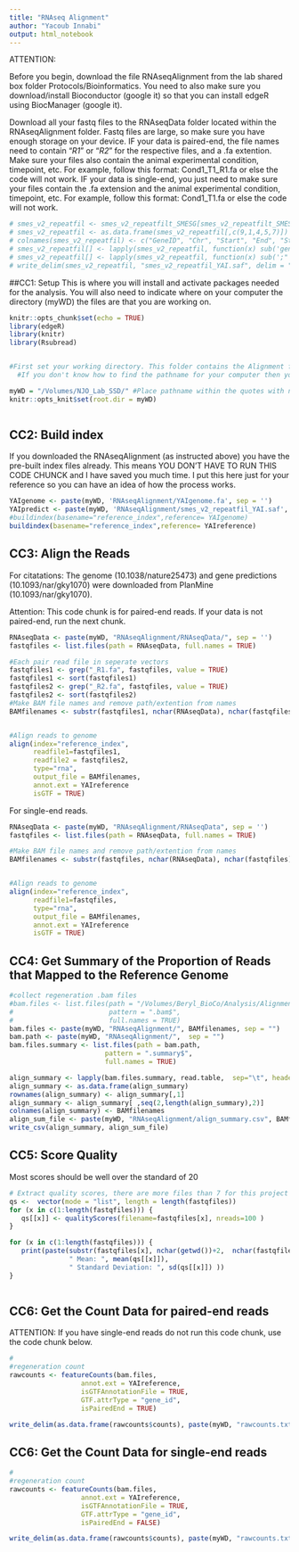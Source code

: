 ```yaml
---
title: "RNAseq Alignment"
author: "Yacoub Innabi"
output: html_notebook
---
```


ATTENTION: 

Before you begin, download the file RNAseqAlignment from the lab shared box folder Protocols/Bioinformatics. You need to also make sure you download/install Bioconductor (google it) so that you can install edgeR using BiocManager (google it).

Download all your fastq files to the RNAseqData folder located within the RNAseqAlignment folder. Fastq files are large, so make sure you have enough storage on your device. 
  IF your data is paired-end, the file names need to contain "_R1_" or "_R2_" for    the respective files, and a .fa extention. Make sure your files also contain the   animal experimental condition, timepoint, etc. For example, follow this format:    Cond1_T1_R1.fa or else the code will not work.
  IF your data is single-end, you just need to make sure your files contain the .fa   extension and the animal experimental condition, timepoint, etc. For example,      follow this format: Cond1_T1.fa or else the code will not work.

```r
# smes_v2_repeatfil <- smes_v2_repeatfilt_SMESG[smes_v2_repeatfilt_SMESG$gene=="mRNA",]
# smes_v2_repeatfil <- as.data.frame(smes_v2_repeatfil[,c(9,1,4,5,7)])
# colnames(smes_v2_repeatfil) <- c("GeneID", "Chr", "Start", "End", "Strand")
# smes_v2_repeatfil[] <- lapply(smes_v2_repeatfil, function(x) sub('gene_id"', '', x, fixed = TRUE))
# smes_v2_repeatfil[] <- lapply(smes_v2_repeatfil, function(x) sub(';"', '', x, fixed = TRUE))
# write_delim(smes_v2_repeatfil, "smes_v2_repeatfil_YAI.saf", delim = "\t")

```


##CC1: Setup
This is where you will install and activate packages needed for the analysis. You will also need to indicate where on your computer the directory (myWD) the files are that you are working on. 
```r
knitr::opts_chunk$set(echo = TRUE)
library(edgeR) 
library(knitr)
library(Rsubread)


#First set your working directory. This folder contains the Alignment folder downloaded from the Protols/Bioinformatics folder in the lab shared box drive. In the alignment folder, your RNAseq Fastq files should be stored in a another folder called RNAseqDATA. To set the working directory, place the file path within the quotes below. For example, here is a pathname for a folder on external storage on a mac: "/Volumes/MyProject/" 
  #If you don't know how to find the pathname for your computer then you can google it.

myWD = "/Volumes/NJO_Lab_SSD/" #Place pathname within the quotes with no spaces then hit the play button at the top right of this code chunk
knitr::opts_knit$set(root.dir = myWD)



```



## CC2: Build index
If you downloaded the RNAseqAlignment (as instructed above) you have the pre-built index files already. This means YOU DON'T HAVE TO RUN THIS CODE CHUNCK and I have saved you much time. I put this here just for your reference so you can have an idea of how the process works.
```r
YAIgenome <- paste(myWD, 'RNAseqAlignment/YAIgenome.fa', sep = '')
YAIpredict <- paste(myWD, 'RNAseqAlignment/smes_v2_repeatfil_YAI.saf', sep = '')
#buildindex(basename="reference_index",reference= YAIgenome)
buildindex(basename="reference_index",reference= YAIreference)

```


## CC3: Align the Reads
For citatations:
The genome (10.1038/nature25473) and gene predictions (10.1093/nar/gky1070) were downloaded from PlanMine (10.1093/nar/gky1070).

Attention: This code chunk is for paired-end reads. If your data is not paired-end, run the next chunk.
```r


RNAseqData <- paste(myWD, "RNAseqAlignment/RNAseqData/", sep = '')
fastqfiles <- list.files(path = RNAseqData, full.names = TRUE)

#Each pair read file in seperate vectors
fastqfiles1 <- grep("_R1.fa", fastqfiles, value = TRUE)
fastqfiles1 <- sort(fastqfiles1)
fastqfiles2 <- grep("_R2.fa", fastqfiles, value = TRUE)
fastqfiles2 <- sort(fastqfiles2)
#Make BAM file names and remove path/extention from names
BAMfilenames <- substr(fastqfiles1, nchar(RNAseqData), nchar(fastqfiles)-6)


#Align reads to genome
align(index="reference_index",
      readfile1=fastqfiles1,
      readfile2 = fastqfiles2,
      type="rna", 
      output_file = BAMfilenames,
      annot.ext = YAIreference
      isGTF = TRUE)


```


For single-end reads.
```r


RNAseqData <- paste(myWD, "RNAseqAlignment/RNAseqData", sep = '')
fastqfiles <- list.files(path = RNAseqData, full.names = TRUE)

#Make BAM file names and remove path/extention from names
BAMfilenames <- substr(fastqfiles, nchar(RNAseqData), nchar(fastqfiles)-3)


#Align reads to genome
align(index="reference_index",
      readfile1=fastqfiles,
      type="rna", 
      output_file = BAMfilenames,
      annot.ext = YAIreference
      isGTF = TRUE)


```


## CC4: Get Summary of the Proportion of Reads that Mapped to the Reference Genome
```r
#collect regeneration .bam files
#bam.files <- list.files(path = "/Volumes/Beryl_BioCo/Analysis/Alignment/BAMfiles", 
#                        pattern = ".bam$", 
#                        full.names = TRUE)
bam.files <- paste(myWD, "RNAseqAlignment/", BAMfilenames, sep = "")
bam.path <- paste(myWD, "RNAseqAlignment/",  sep = "")
bam.files.summary <- list.files(path = bam.path, 
                        pattern = ".summary$", 
                        full.names = TRUE)

align_summary <- lapply(bam.files.summary, read.table,  sep="\t", header=FALSE)
align_summary <- as.data.frame(align_summary)
rownames(align_summary) <- align_summary[,1]
align_summary <- align_summary[ ,seq(2,length(align_summary),2)]
colnames(align_summary) <- BAMfilenames
align_sum_file <- paste(myWD, "RNAseqAlignment/align_summary.csv", BAMfilenames, sep = "")
write_csv(align_summary, align_sum_file)


```

## CC5: Score Quality
Most scores should be well over the standard of 20
```r
# Extract quality scores, there are more files than 7 for this project
qs <-  vector(mode = "list", length = length(fastqfiles))
for (x in c(1:length(fastqfiles))) {
   qs[[x]] <- qualityScores(filename=fastqfiles[x], nreads=100 )
}

for (x in c(1:length(fastqfiles))) {
   print(paste(substr(fastqfiles[x], nchar(getwd())+2,  nchar(fastqfiles[x])-13), 
               " Mean: ", mean(qs[[x]]),
               " Standard Deviation: ", sd(qs[[x]]) ))
}



```



## CC6: Get the Count Data for paired-end reads
ATTENTION: If you have single-end reads do not run this code chunk, use the code chunk below.
```r

#
#regeneration count
rawcounts <- featureCounts(bam.files, 
                  annot.ext = YAIreference, 
                  isGTFAnnotationFile = TRUE, 
                  GTF.attrType = "gene_id", 
                  isPairedEnd = TRUE)

write_delim(as.data.frame(rawcounts$counts), paste(myWD, "rawcounts.txt", sep = ""))

```

## CC6: Get the Count Data for single-end reads
```r

#
#regeneration count
rawcounts <- featureCounts(bam.files, 
                  annot.ext = YAIreference, 
                  isGTFAnnotationFile = TRUE, 
                  GTF.attrType = "gene_id", 
                  isPairedEnd = FALSE)

write_delim(as.data.frame(rawcounts$counts), paste(myWD, "rawcounts.txt", sep = ""))


```

